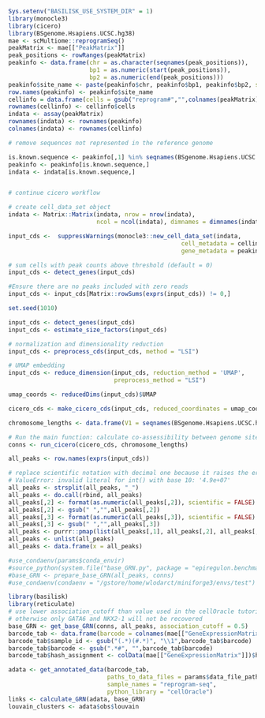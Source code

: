 ```r
Sys.setenv("BASILISK_USE_SYSTEM_DIR" = 1)
library(monocle3)
library(cicero)
library(BSgenome.Hsapiens.UCSC.hg38)
mae <- scMultiome::reprogramSeq()
peakMatrix <- mae[["PeakMatrix"]]
peak_positions <- rowRanges(peakMatrix)
peakinfo <- data.frame(chr = as.character(seqnames(peak_positions)),
                       bp1 = as.numeric(start(peak_positions)),
                       bp2 = as.numeric(end(peak_positions)))
peakinfo$site_name <- paste(peakinfo$chr, peakinfo$bp1, peakinfo$bp2, sep="_")
row.names(peakinfo) <- peakinfo$site_name
cellinfo = data.frame(cells = gsub("reprogram#","",colnames(peakMatrix)))
rownames(cellinfo) <- cellinfo$cells
indata <- assay(peakMatrix)
rownames(indata) <- rownames(peakinfo)
colnames(indata) <- rownames(cellinfo)

# remove sequences not represented in the reference genome

is.known.sequence <- peakinfo[,1] %in% seqnames(BSgenome.Hsapiens.UCSC.hg38)
peakinfo <- peakinfo[is.known.sequence,]
indata <- indata[is.known.sequence,]


# continue cicero workflow

# create cell_data_set object
indata <- Matrix::Matrix(indata, nrow = nrow(indata),
                         ncol = ncol(indata), dimnames = dimnames(indata))

input_cds <-  suppressWarnings(monocle3::new_cell_data_set(indata,
                                                 cell_metadata = cellinfo,
                                                 gene_metadata = peakinfo))

# sum cells with peak counts above threshold (default = 0)
input_cds <- detect_genes(input_cds)

#Ensure there are no peaks included with zero reads
input_cds <- input_cds[Matrix::rowSums(exprs(input_cds)) != 0,]

set.seed(1010)

input_cds <- detect_genes(input_cds)
input_cds <- estimate_size_factors(input_cds)

# normalization and dimensionality reduction
input_cds <- preprocess_cds(input_cds, method = "LSI")

# UMAP embedding
input_cds <- reduce_dimension(input_cds, reduction_method = 'UMAP',
                              preprocess_method = "LSI")

umap_coords <- reducedDims(input_cds)$UMAP

cicero_cds <- make_cicero_cds(input_cds, reduced_coordinates = umap_coords)

chromosome_lengths <- data.frame(V1 = seqnames(BSgenome.Hsapiens.UCSC.hg38), V2 = seqlengths(BSgenome.Hsapiens.UCSC.hg38))

# Run the main function: calculate co-assessibility between genome sites to predict cis-regulatory interactions
conns <- run_cicero(cicero_cds, chromosome_lengths)

all_peaks <- row.names(exprs(input_cds))

# replace scientific notation with decimal one because it raises the error in python:
# ValueError: invalid literal for int() with base 10: '4.9e+07'
all_peaks <- strsplit(all_peaks, "_")
all_peaks <- do.call(rbind, all_peaks)
all_peaks[,2] <- format(as.numeric(all_peaks[,2]), scientific = FALSE)
all_peaks[,2] <- gsub(" ","",all_peaks[,2])
all_peaks[,3] <- format(as.numeric(all_peaks[,3]), scientific = FALSE)
all_peaks[,3] <- gsub(" ","",all_peaks[,3])
all_peaks <- purrr::pmap(list(all_peaks[,1], all_peaks[,2], all_peaks[,3]), function(x1,x2,x3) paste(x1,x2,x3,sep="_"))
all_peaks <- unlist(all_peaks)
all_peaks <- data.frame(x = all_peaks)
```

```r

#use_condaenv(params$conda_envir)
#source_python(system.file("base_GRN.py", package = "epiregulon.benchmark"))
#base_GRN <- prepare_base_GRN(all_peaks, conns)
#use_condaenv(condaenv = "/gstore/home/wlodarct/miniforge3/envs/test")
```

```r
library(basilisk)
library(reticulate)
# use lower association_cutoff than value used in the cellOracle tutorial
# otherwise only GATA6 and NKX2-1 will not be recovered
base_GRN <- get_base_GRN(conns, all_peaks, association_cutoff = 0.5)
barcode_tab <- data.frame(barcode = colnames(mae[["GeneExpressionMatrix"]]))
barcode_tab$sample_id <- gsub("(.*)(#.*)", "\\1",barcode_tab$barcode)
barcode_tab$barcode <- gsub(".*#", "",barcode_tab$barcode)
barcode_tab$hash_assignment <- colData(mae[["GeneExpressionMatrix"]])$hash_assignment 
```
```r
adata <- get_annotated_data(barcode_tab,
                            paths_to_data_files = params$data_file_paths,
                            sample_names = "reprogram-seq",
                            python_library = "cellOracle")
links <- calculate_GRN(adata, base_GRN)
louvain_clusters <- adata$obs$louvain
```
